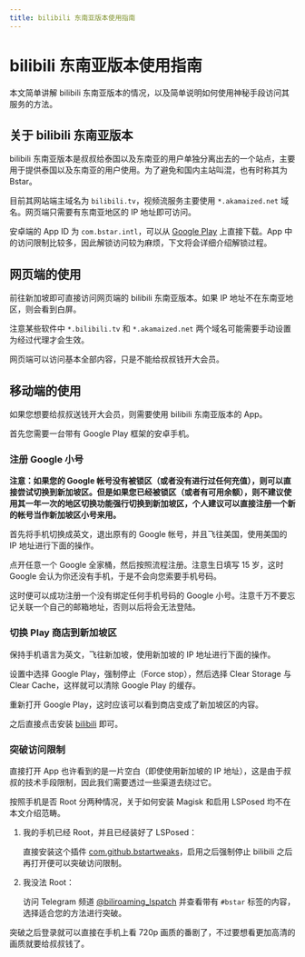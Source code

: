 ```yaml
---
title: bilibili 东南亚版本使用指南
---
```


# bilibili 东南亚版本使用指南


<Metadata author="swwind" time="2022-2-20" tags="bilibili" />

本文简单讲解 bilibili 东南亚版本的情况，以及简单说明如何使用神秘手段访问其服务的方法。

## 关于 bilibili 东南亚版本

bilibili 东南亚版本是叔叔给泰国以及东南亚的用户单独分离出去的一个站点，主要用于提供泰国以及东南亚的用户使用。为了避免和国内主站叫混，也有时称其为 Bstar。

目前其网站端主域名为 `bilibili.tv`，视频流服务主要使用 `*.akamaized.net` 域名。网页端只需要有东南亚地区的 IP 地址即可访问。

安卓端的 App ID 为 `com.bstar.intl`，可以从 [Google Play](https://play.google.com/store/apps/details?id=com.bstar.intl) 上直接下载。App 中的访问限制比较多，因此解锁访问较为麻烦，下文将会详细介绍解锁过程。

## 网页端的使用

前往新加坡即可直接访问网页端的 bilibili 东南亚版本。如果 IP 地址不在东南亚地区，则会看到白屏。

注意某些软件中 `*.bilibili.tv` 和 `*.akamaized.net` 两个域名可能需要手动设置为经过代理才会生效。

网页端可以访问基本全部内容，只是不能给叔叔钱开大会员。

## 移动端的使用

如果您想要给叔叔送钱开大会员，则需要使用 bilibili 东南亚版本的 App。

首先您需要一台带有 Google Play 框架的安卓手机。

### 注册 Google 小号

**注意：如果您的 Google 帐号没有被锁区（或者没有进行过任何充值），则可以直接尝试切换到新加坡区。但是如果您已经被锁区（或者有可用余额），则不建议使用其一年一次的地区切换功能强行切换到新加坡区，个人建议可以直接注册一个新的帐号当作新加坡区小号来用。**

首先将手机切换成英文，退出原有的 Google 帐号，并且飞往美国，使用美国的 IP 地址进行下面的操作。

点开任意一个 Google 全家桶，然后按照流程注册。注意生日填写 15 岁，这时 Google 会认为你还没有手机，于是不会向您索要手机号码。

这时便可以成功注册一个没有绑定任何手机号码的 Google 小号。注意千万不要忘记关联一个自己的邮箱地址，否则以后将会无法登陆。

### 切换 Play 商店到新加坡区

保持手机语言为英文，飞往新加坡，使用新加坡的 IP 地址进行下面的操作。

设置中选择 Google Play，强制停止（Force stop），然后选择 Clear Storage 与 Clear Cache，这样就可以清除 Google Play 的缓存。

重新打开 Google Play，这时应该可以看到商店变成了新加坡区的内容。

之后直接点击安装 [bilibili](https://play.google.com/store/apps/details?id=com.bstar.intl) 即可。

### 突破访问限制

直接打开 App 也许看到的是一片空白（即使使用新加坡的 IP 地址），这是由于叔叔的技术手段限制，因此我们需要透过一些渠道去绕过它。

按照手机是否 Root 分两种情况，关于如何安装 Magisk 和启用 LSPosed 均不在本文介绍范畴。

1. 我的手机已经 Root，并且已经装好了 LSPosed：

   直接安装这个插件 [com.github.bstartweaks](https://t.me/biliroaming_chat/416377)，启用之后强制停止 bilibili 之后再打开便可以突破访问限制。

2. 我没法 Root：

   访问 Telegram 频道 [@biliroaming_lspatch](https://t.me/biliroaming_lspatch) 并查看带有 `#bstar` 标签的内容，选择适合您的方法进行突破。

突破之后登录就可以直接在手机上看 720p 画质的番剧了，不过要想看更加高清的画质就要给叔叔钱了。
